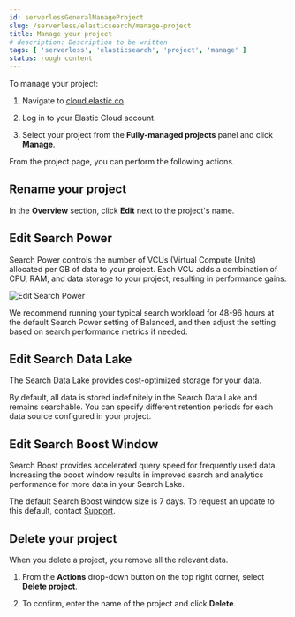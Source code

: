 ```yaml
---
id: serverlessGeneralManageProject
slug: /serverless/elasticsearch/manage-project
title: Manage your project
# description: Description to be written
tags: [ 'serverless', 'elasticsearch', 'project', 'manage' ]
status: rough content
---
```



<RoughContent />
To manage your project:

1. Navigate to [cloud.elastic.co](https://cloud.elastic.co/).

2. Log in to your Elastic Cloud account.

3. Select your project from the **Fully-managed projects** panel and click **Manage**.

From the project page, you can perform the following actions.

## Rename your project

In the **Overview** section, click **Edit** next to the project's name.

## Edit Search Power 

Search Power controls the number of VCUs (Virtual Compute Units) allocated per GB of data to your project. Each VCU adds a combination of CPU, RAM, and data storage to your project, resulting in performance gains.

![Edit Search Power](images/edit-search-power.png)

We recommend running your typical search workload for 48-96 hours at the default Search Power setting of Balanced, and then adjust the setting based on search performance metrics if needed.

## Edit Search Data Lake

The Search Data Lake provides cost-optimized storage for your data.

By default, all data is stored indefinitely in the Search Data Lake and remains searchable. You can specify different retention periods for each data source configured in your project.

## Edit Search Boost Window

Search Boost provides accelerated query speed for frequently used data. Increasing the boost window results in improved search and analytics performance for more data in your Search Lake.

The default Search Boost window size is 7 days. To request an update to this default, contact [Support](https://support.elastic.co/).

## Delete your project

When you delete a project, you remove all the relevant data. 

1. From the **Actions** drop-down button on the top right corner, select **Delete project**.

2. To confirm, enter the name of the project and click **Delete**.